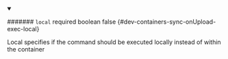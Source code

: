 
<details className="config-field" data-expandable="false" open>
<summary>

####### `local` <span className="config-field-required" data-required="false">required</span> <span className="config-field-type">boolean</span> <span className="config-field-default">false</span> <span className="config-field-enum"></span> {#dev-containers-sync-onUpload-exec-local}

Local specifies if the command should be executed locally instead of within the
container

</summary>



</details>
